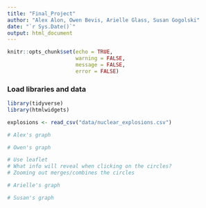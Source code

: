 ```yaml
---
title: "Final_Project"
author: "Alex Alon, Owen Bevis, Arielle Glass, Susan Gogolski"
date: "`r Sys.Date()`"
output: html_document
---
```


```r
knitr::opts_chunk$set(echo = TRUE, 
                      warning = FALSE, 
                      message = FALSE, 
                      error = FALSE)
```

### Load libraries and data
```r
library(tidyverse)
library(htmlwidgets)
```

```r
explosions <- read_csv("data/nuclear_explosions.csv")
```

```r
# Alex's graph


```

```r
# Owen's graph

# Use leaflet
# What info will reveal when clicking on the circles?
# Zooming out merges/combines the circles

```

```r
# Arielle's graph


```

```r
# Susan's graph


```

